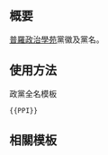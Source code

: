 {{NoteTA/MediaWiki}}{{Documentation subpage}}<!-- 在本行下編輯模板說明 -->

== 概要 ==
[[普羅政治學苑]]黨徽及黨名。

== 使用方法 ==
;政黨全名模板
 <pre>{{PPI}}</pre>
<!--
;政黨簡稱模板
 <pre>{{NCF/short}}</pre>
-->

== 相關模板 ==
{{香港政黨模板}}